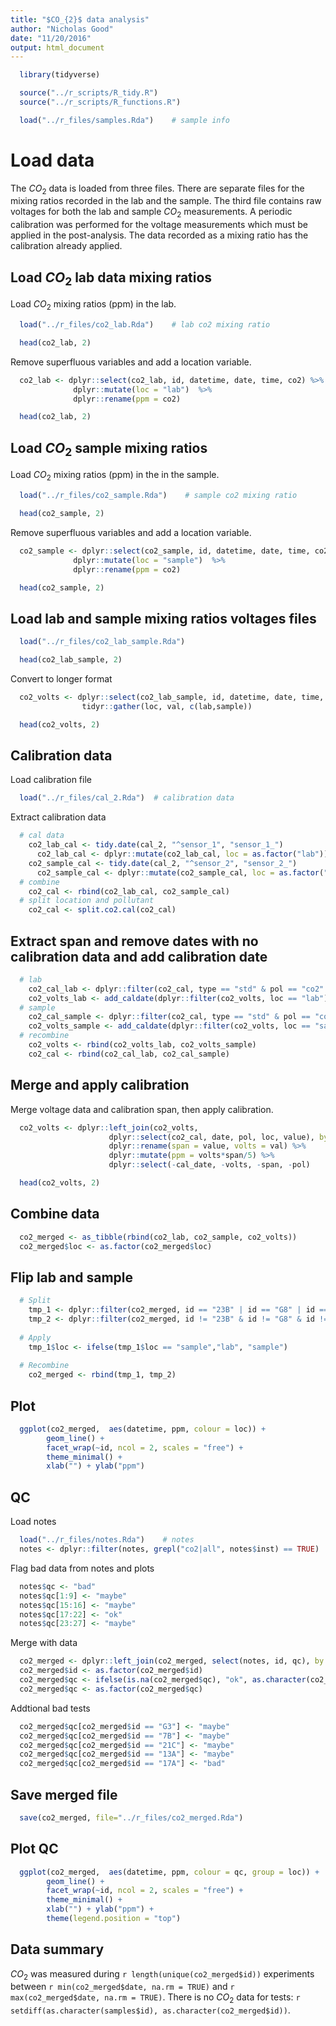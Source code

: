 ```yaml
---
title: "$CO_{2}$ data analysis"
author: "Nicholas Good"
date: "11/20/2016"
output: html_document
---
```


```r
  library(tidyverse)
```

```r
  source("../r_scripts/R_tidy.R")
  source("../r_scripts/R_functions.R")
```

```r
  load("../r_files/samples.Rda")    # sample info
```

# Load data

The $CO_{2}$ data is loaded from three files. There are separate files for the mixing ratios recorded in the lab and the sample. The third file contains raw voltages for both the lab and sample $CO_{2}$ measurements. A periodic calibration was performed for the voltage measurements which must be applied in the post-analysis. The data recorded as a mixing ratio has the calibration already applied.  

## Load $CO_{2}$ lab data mixing ratios

Load $CO_{2}$ mixing ratios (ppm) in the lab.

```r
  load("../r_files/co2_lab.Rda")    # lab co2 mixing ratio
```

```r
  head(co2_lab, 2)
```

Remove superfluous variables and add a location variable.

```r
  co2_lab <- dplyr::select(co2_lab, id, datetime, date, time, co2) %>%
              dplyr::mutate(loc = "lab")  %>%
              dplyr::rename(ppm = co2)
```

```r
  head(co2_lab, 2)
```

## Load $CO_{2}$ sample mixing ratios

Load $CO_{2}$ mixing ratios (ppm) in the in the sample.

```r
  load("../r_files/co2_sample.Rda")    # sample co2 mixing ratio
```

```r
  head(co2_sample, 2)
```

Remove superfluous variables and add a location variable.

```r
  co2_sample <- dplyr::select(co2_sample, id, datetime, date, time, co2) %>%
              dplyr::mutate(loc = "sample")  %>%
              dplyr::rename(ppm = co2)
```

```r
  head(co2_sample, 2)
```

## Load lab and sample mixing ratios voltages files

```r
  load("../r_files/co2_lab_sample.Rda")
```

```r
  head(co2_lab_sample, 2)
```

Convert to longer format

```r
  co2_volts <- dplyr::select(co2_lab_sample, id, datetime, date, time, lab, sample) %>%
                tidyr::gather(loc, val, c(lab,sample))
```

```r
  head(co2_volts, 2)
```

## Calibration data

Load calibration file

```r
  load("../r_files/cal_2.Rda")  # calibration data
```

Extract calibration data

```r
  # cal data
    co2_lab_cal <- tidy.date(cal_2, "^sensor_1", "sensor_1_")
      co2_lab_cal <- dplyr::mutate(co2_lab_cal, loc = as.factor("lab"))
    co2_sample_cal <- tidy.date(cal_2, "^sensor_2", "sensor_2_")
      co2_sample_cal <- dplyr::mutate(co2_sample_cal, loc = as.factor("sample"))
  # combine 
    co2_cal <- rbind(co2_lab_cal, co2_sample_cal)
  # split location and pollutant  
    co2_cal <- split.co2.cal(co2_cal)
```

## Extract span and remove dates with no calibration data and add calibration date

```r
  # lab
    co2_cal_lab <- dplyr::filter(co2_cal, type == "std" & pol == "co2" & !is.na(value) & loc == "lab")
    co2_volts_lab <- add_caldate(dplyr::filter(co2_volts, loc == "lab"), co2_cal_lab)
  # sample
    co2_cal_sample <- dplyr::filter(co2_cal, type == "std" & pol == "co2" & !is.na(value) & loc == "sample")
    co2_volts_sample <- add_caldate(dplyr::filter(co2_volts, loc == "sample"), co2_cal_sample)
  # recombine
    co2_volts <- rbind(co2_volts_lab, co2_volts_sample)
    co2_cal <- rbind(co2_cal_lab, co2_cal_sample)
```

## Merge and apply calibration

Merge voltage data and calibration span, then apply calibration.

```r
  co2_volts <- dplyr::left_join(co2_volts, 
                      dplyr::select(co2_cal, date, pol, loc, value), by = c("cal_date" = "date", "loc" = "loc")) %>%
                      dplyr::rename(span = value, volts = val) %>%
                      dplyr::mutate(ppm = volts*span/5) %>%
                      dplyr::select(-cal_date, -volts, -span, -pol)
```

```r
  head(co2_volts, 2)
```

## Combine data

```r
  co2_merged <- as_tibble(rbind(co2_lab, co2_sample, co2_volts))
  co2_merged$loc <- as.factor(co2_merged$loc)
```

## Flip lab and sample

```r
  # Split
    tmp_1 <- dplyr::filter(co2_merged, id == "23B" | id == "G8" | id == "G3") # two tests switched
    tmp_2 <- dplyr::filter(co2_merged, id != "23B" & id != "G8" & id != "G3")
    
  # Apply
    tmp_1$loc <- ifelse(tmp_1$loc == "sample","lab", "sample")
  
  # Recombine
    co2_merged <- rbind(tmp_1, tmp_2)
```

## Plot

```r
  ggplot(co2_merged,  aes(datetime, ppm, colour = loc)) +
        geom_line() +
        facet_wrap(~id, ncol = 2, scales = "free") +
        theme_minimal() +
        xlab("") + ylab("ppm")
```

## QC

Load notes
```r
  load("../r_files/notes.Rda")    # notes
  notes <- dplyr::filter(notes, grepl("co2|all", notes$inst) == TRUE)
```

Flag bad data from notes and plots

```r
  notes$qc <- "bad"
  notes$qc[1:9] <- "maybe"
  notes$qc[15:16] <- "maybe"
  notes$qc[17:22] <- "ok"
  notes$qc[23:27] <- "maybe"
```

Merge with data

```r
  co2_merged <- dplyr::left_join(co2_merged, select(notes, id, qc), by = "id")
  co2_merged$id <- as.factor(co2_merged$id)
  co2_merged$qc <- ifelse(is.na(co2_merged$qc), "ok", as.character(co2_merged$qc))
  co2_merged$qc <- as.factor(co2_merged$qc)
```

Addtional bad tests

```r
  co2_merged$qc[co2_merged$id == "G3"] <- "maybe"
  co2_merged$qc[co2_merged$id == "7B"] <- "maybe"
  co2_merged$qc[co2_merged$id == "21C"] <- "maybe"
  co2_merged$qc[co2_merged$id == "13A"] <- "maybe"
  co2_merged$qc[co2_merged$id == "17A"] <- "bad"
```

## Save merged file

```r
  save(co2_merged, file="../r_files/co2_merged.Rda")
```

## Plot QC

```r
  ggplot(co2_merged,  aes(datetime, ppm, colour = qc, group = loc)) +
        geom_line() +
        facet_wrap(~id, ncol = 2, scales = "free") +
        theme_minimal() +
        xlab("") + ylab("ppm") +
        theme(legend.position = "top")
```

## Data summary

$CO_{2}$ was measured during `r length(unique(co2_merged$id))` experiments between `r min(co2_merged$date, na.rm = TRUE)` and `r max(co2_merged$date, na.rm = TRUE)`. There is no $CO_{2}$ data for tests: `r setdiff(as.character(samples$id), as.character(co2_merged$id))`.

